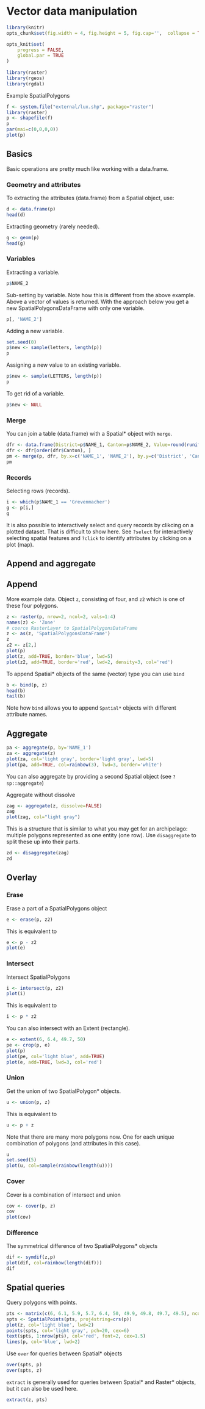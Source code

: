 # Vector data manipulation


```r
library(knitr)
opts_chunk$set(fig.width = 4, fig.height = 5, fig.cap='',  collapse = TRUE)

opts_knit$set(
    progress = FALSE,
	global.par = TRUE
)
	
library(raster)
library(rgeos)
library(rgdal)

```

Example SpatialPolygons
```r
f <- system.file("external/lux.shp", package="raster")
library(raster)
p <- shapefile(f)
p
par(mai=c(0,0,0,0))
plot(p)
```

## Basics

Basic operations are pretty much like working with a data.frame. 

### Geometry and attributes

To extracting the attributes (data.frame) from a Spatial object, use:
```r
d <- data.frame(p)
head(d)
```

Extracting geometry (rarely needed).
```r
g <- geom(p)
head(g)
```

### Variables

Extracting a variable.
```r
p$NAME_2
```

Sub-setting by variable. Note how this is different from the above example. Above a vector of values is returned. With the approach below you get a new SpatialPolygonsDataFrame with only one variable. 
```r
p[, 'NAME_2']
```

Adding a new variable.
```r
set.seed(0)
p$new <- sample(letters, length(p))
p
```

Assigning a new value to an existing variable.
```r
p$new <- sample(LETTERS, length(p))
p
```

To get rid of a variable.

```r
p$new <- NULL
```

### Merge

You can join a table (data.frame) with a Spatial* object with `merge`.

```r
dfr <- data.frame(District=p$NAME_1, Canton=p$NAME_2, Value=round(runif(length(p), 100, 1000)))
dfr <- dfr[order(dfr$Canton), ]
pm <- merge(p, dfr, by.x=c('NAME_1', 'NAME_2'), by.y=c('District', 'Canton'))
pm
```


### Records

Selecting rows (records).

```r
i <- which(p$NAME_1 == 'Grevenmacher')
g <- p[i,]
g
```

It is also possible to interactively select and query records by clikcing on a plotted dataset. That is difficult to show here. See `?select` for interactively selecting spatial features and `?click` to identify attributes by clicking on a plot (map).


## Append and aggregate


## Append

More example data. Object `z`, consisting of four, and `z2` which is one of these four polygons.

```r
z <- raster(p, nrow=2, ncol=2, vals=1:4)
names(z) <- 'Zone'
# coerce RasterLayer to SpatialPolygonsDataFrame
z <- as(z, 'SpatialPolygonsDataFrame')
z
z2 <- z[2,]
plot(p)
plot(z, add=TRUE, border='blue', lwd=5)
plot(z2, add=TRUE, border='red', lwd=2, density=3, col='red')
```


To append Spatial* objects of the same (vector) type you can use `bind`

```r
b <- bind(p, z)
head(b)
tail(b)
```

Note how `bind` allows you to append `Spatial*` objects with different attribute names. 


## Aggregate
```r
pa <- aggregate(p, by='NAME_1')
za <- aggregate(z)
plot(za, col='light gray', border='light gray', lwd=5)
plot(pa, add=TRUE, col=rainbow(3), lwd=3, border='white')
```

You can also aggregate by providing a second Spatial object (see `?sp::aggregate`)

Aggregate without dissolve
```r
zag <- aggregate(z, dissolve=FALSE)
zag
plot(zag, col="light gray")
```

This is a structure that is similar to what you may get for an archipelago: multiple polygons represented as one entity (one row).
Use `disaggregate` to split these up into their parts.

```r
zd <- disaggregate(zag)
zd
```


## Overlay

### Erase

Erase a part of a SpatialPolygons object
```r
e <- erase(p, z2)
```

This is equivalent to 
```r
e <- p - z2
plot(e)
```

### Intersect

Intersect SpatialPolygons

```r
i <- intersect(p, z2)
plot(i)
```

This is equivalent to 
```r
i <- p * z2
```

You can also intersect with an Extent (rectangle). 

```r
e <- extent(6, 6.4, 49.7, 50)
pe <- crop(p, e)
plot(p)
plot(pe, col='light blue', add=TRUE)
plot(e, add=TRUE, lwd=3, col='red')

```


### Union

Get the union of two SpatialPolygon* objects.

```r
u <- union(p, z)
```

This is equivalent to

```r
u <- p + z
```

Note that there are many more polygons now. One for each unique combination of polygons (and attributes in this case).
```r
u
set.seed(5)
plot(u, col=sample(rainbow(length(u))))
```

### Cover

Cover is a combination of intersect and union

```r
cov <- cover(p, z)
cov
plot(cov)
```


### Difference


The symmetrical difference of two SpatialPolygons* objects

```r
dif <- symdif(z,p)
plot(dif, col=rainbow(length(dif)))
dif
```

## Spatial queries

Query polygons with points. 

```r
pts <- matrix(c(6, 6.1, 5.9, 5.7, 6.4, 50, 49.9, 49.8, 49.7, 49.5), ncol=2)
spts <- SpatialPoints(pts, proj4string=crs(p))
plot(z, col='light blue', lwd=2)
points(spts, col='light gray', pch=20, cex=6)
text(spts, 1:nrow(pts), col='red', font=2, cex=1.5)
lines(p, col='blue', lwd=2)
```

Use `over` for  queries between Spatial* objects

```r
over(spts, p)
over(spts, z)
```

`extract` is generally used for queries between Spatial* and Raster* objects, but it can also be used here.
```r
extract(z, pts)
```


